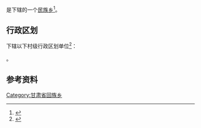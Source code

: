 {{中国乡级行政区|62/08/02/205/000}}

'''{{PAGENAMEBASE}}'''是{{PRC admin/fullname|62/08/02/205/000|3}}下辖的一个[[民族乡|民族乡]]<ref>{{PRC admin/ref sgc|{{PRC admin/parent|62/08/02/205/000}}}}</ref>。

== 行政区划 ==
{{PAGENAMEBASE}}下辖以下村级行政区划单位<ref>{{PRC admin/ref sgc|62/08/02/205/000}}</ref>：

{{PRC admin/children|62/08/02/205/000}}。

== 参考资料 ==
{{reflist}}

{{甘肃行政区划小作品}}
{{PRC admin/navcat|62/08/02/205/000}}
[[Category:甘肃省回族乡|Category:甘肃省回族乡]]